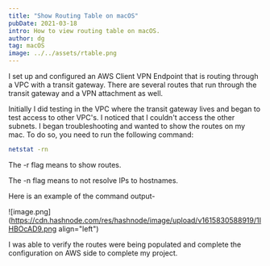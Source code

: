 ```yaml
---
title: "Show Routing Table on macOS"
pubDate: 2021-03-18
intro: How to view routing table on macOS.
author: dg
tag: macOS
image: ../../assets/rtable.png
---
```


I set up and configured an AWS Client VPN Endpoint that is routing through a VPC with a transit gateway. There are several routes that run through the transit gateway and a VPN attachment as well.

Initially I did testing in the VPC where the transit gateway lives and began to test access to other VPC's. I noticed that I couldn't access the other subnets. I began troubleshooting and wanted to show the routes on my mac. To do so, you need to run the following command:

```bash
netstat -rn
```

The -r flag means to show routes.

The -n flag means to not resolve IPs to hostnames.

Here is an example of the command output-

![image.png](https://cdn.hashnode.com/res/hashnode/image/upload/v1615830588919/1IHBOcAD9.png align="left")

I was able to verify the routes were being populated and complete the configuration on AWS side to complete my project.